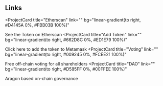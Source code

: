 ## Links

<ProjectCard
  title="Etherscan"
  link=""
  bg="linear-gradient(to right, #D4145A 0%, #FBB03B 100%)"
>
  See the Token on Etherscan
</ProjectCard>
<ProjectCard
  title="Add Token"
  link=""
  bg="linear-gradient(to right, #662D8C 0%, #ED1E79 100%)"
>
  Click here to add the token to Metamask
</ProjectCard>
<ProjectCard
  title="Voting"
  link=""
  bg="linear-gradient(to right, #009245 0%, #FCEE21 100%)"
>
  Free off-chain voting for all shareholders
</ProjectCard>
<ProjectCard
  title="DAO"
  link=""
  bg="linear-gradient(to right, #D585FF 0%, #00FFEE 100%)"
>
  Aragon based on-chain governance
</ProjectCard>
